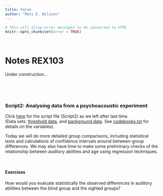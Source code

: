 ---
title: False
author: "Mats E. Nilsson"
---

```{r setup, cache = FALSE, echo = FALSE}
# THis will allow error messages to be converted to HTML
knitr::opts_chunk$set(error = TRUE)
```
\  
\


# Notes REX103
Under construction...

\  


\  
\  
\  
\ 


### Script2: Analysing data from a psychoacoustic experiment
Click
<a href="script2_2.R" target="_blank">here</a>
for the script file (Script2) as we left after last time.  
(Data sets:  <a href="./stat1/threshold_data.txt" target="_blank">threshold data</a>, and 
<a href="./stat1/background_data.txt" target="_blank">background data</a>. See 
<a href="./stat1/codebooks.txt" target="_blank">codebooks.txt</a>
for details on the variables).


Today we will do more detailed group comparisons, including statistical tests and calculations of confidence intervals around between-group differences. We may also have time to make some preliminary checks of the relationship between auditory abilities and age using regression techniques. 

\ 

#### Exercises
How would you evaluate statistically the observed differences in auditory abilities between the blind group and the sighted groups? 


\  
\  



